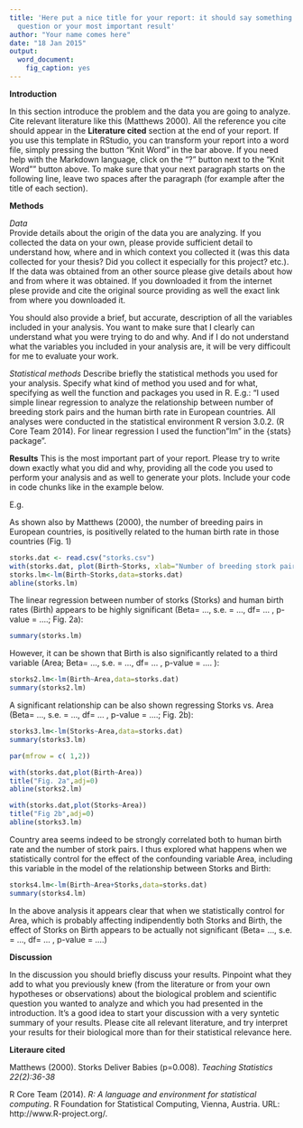 ```yaml
---
title: 'Here put a nice title for your report: it should say something about your
  question or your most important result'
author: "Your name comes here"
date: "18 Jan 2015"
output:
  word_document:
    fig_caption: yes
---
```


**Introduction** 

In this section introduce the problem and the data you are going to analyze. Cite relevant literature like this (Matthews 2000). All the reference you cite should appear in the **Literature cited** section at the end of your report. If you use this template in RStudio, you can transform your report into a word file, simply pressing the button "Knit Word" in the bar above. If you need help with the Markdown language, click on the "?" button next to the "Knit Word"" button above. 
To make sure that your next paragraph starts on the following line, leave two spaces after the paragraph (for example after the title of each section).

**Methods**  
  
*Data*  
Provide details about the origin of the data you are analyzing. If you collected the data on your own, please provide sufficient detail to understand how, where and in which context you collected it (was this data collected for your thesis? Did you collect it especially for this project? etc.). If the data was obtained from an other source please give details about how and from where it was obtained. If you downloaded it from the internet plese provide and cite the original source providing as well the exact link from where you downloaded it. 

You should also provide a brief, but accurate, description of all the variables included in your analysis. You want to make sure that I clearly can understand what you were trying to do and why. And if I do not understand what the variables you included in your analysis are, it will be very difficoult for me to evaluate your work.   
  
*Statistical methods*
Describe briefly the statistical methods you used for your analysis. Specify what kind of method you used and for what, specifying as well the function and packages you used in R. E.g.: "I used simple linear regression to analyze the relationship between number of breeding stork pairs and the human birth rate in European countries. All analyses were conducted in the statistical environment R version 3.0.2. (R Core Team 2014). For linear regression I used the function "lm" in the {stats} package". 

**Results**
This is the most important part of your report. Please try to write down exactly what you did and why, providing all the code you used to perform your analysis and as well to generate your plots. Include your code in code chunks like in the example below.  

E.g.

As shown also by Matthews (2000), the number of breeding pairs in European countries, is positivelly related to the human birth rate in those countries (Fig. 1)

```r
storks.dat <- read.csv("storks.csv") 
with(storks.dat, plot(Birth~Storks, xlab="Number of breeding stork pairs", ylab="Human birth rate (thousands/year)", main="Fig.1"))
storks.lm<-lm(Birth~Storks,data=storks.dat)
abline(storks.lm)
```

The linear regression between number of storks (Storks) and human birth rates (Birth) appears to be highly significant (Beta= ..., s.e. = ..., df= ... , p-value = ....; Fig. 2a): 

```r
summary(storks.lm)
```

However, it can be shown that Birth is also significantly related to a third variable (Area; Beta= ..., s.e. = ..., df= ... , p-value = .... ):   

```r
storks2.lm<-lm(Birth~Area,data=storks.dat)
summary(storks2.lm)
```

A significant relationship can be also shown regressing Storks vs. Area (Beta= ..., s.e. = ..., df= ... , p-value = ....; Fig. 2b):

```r
storks3.lm<-lm(Storks~Area,data=storks.dat)
summary(storks3.lm)
```

```r
par(mfrow = c( 1,2))

with(storks.dat,plot(Birth~Area))
title("Fig. 2a",adj=0)
abline(storks2.lm)

with(storks.dat,plot(Storks~Area))
title("Fig 2b",adj=0)
abline(storks3.lm)
```

Country area seems indeed to be strongly correlated both to human birth rate and the number of stork pairs. I thus explored what happens when we statistically control for the effect of the confounding variable Area, including this variable in the model of the relationship between Storks and Birth:

```r
storks4.lm<-lm(Birth~Area+Storks,data=storks.dat)
summary(storks4.lm)
```

In the above analysis it appears clear that when we statistically control for Area, which is probably affecting indipendently both Storks and Birth, the effect of Storks on Birth appears to be actually not significant (Beta= ..., s.e. = ..., df= ... , p-value = ....)

**Discussion**

In the discussion you should briefly discuss your results. Pinpoint what they add to what you previously knew (from the literature or from your own hypotheses or observations) about the biological problem and scientific question you wanted to analyze and which you had presented in the introduction. It's a good idea to start your discussion with a very syntetic summary of your results. Please cite all relevant literature, and try interpret your results for their biological more than for their statistical relevance here. 

**Literaure cited**  
  
Matthews (2000). Storks Deliver Babies (p=0.008). *Teaching Statistics 22(2):36-38*
  
R Core Team (2014). *R: A language and environment for statistical computing*. R Foundation for Statistical Computing, Vienna, Austria. URL: http://www.R-project.org/.
